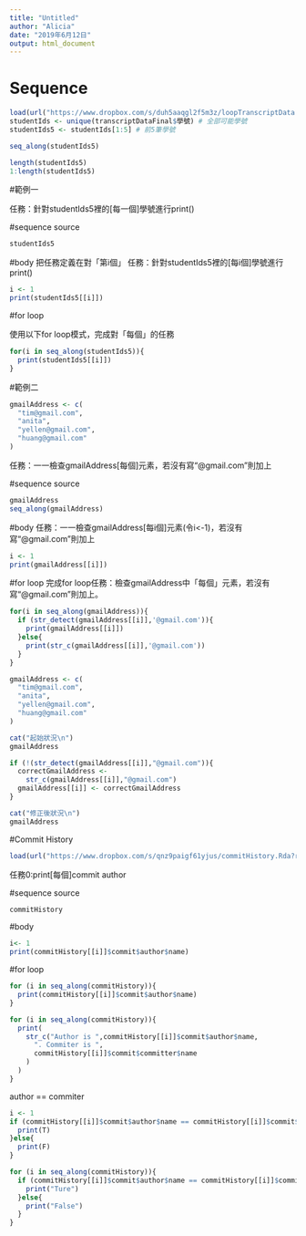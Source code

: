 ```yaml
---
title: "Untitled"
author: "Alicia"
date: "2019年6月12日"
output: html_document
---
```


# Sequence
```r
load(url("https://www.dropbox.com/s/duh5aaqgl2f5m3z/loopTranscriptData.Rda?raw=1"))
studentIds <- unique(transcriptDataFinal$學號) # 全部可能學號
studentIds5 <- studentIds[1:5] # 前5筆學號
```

```r
seq_along(studentIds5)
```


```r
length(studentIds5)
1:length(studentIds5)
```



#範例一

任務：針對studentIds5裡的[每一個]學號進行print()

#sequence source
```r
studentIds5
```

#body
把任務定義在對「第i個」
任務：針對studentIds5裡的[每i個]學號進行print()
```r
i <- 1
print(studentIds5[[i]])
```

#for loop

使用以下for loop模式，完成對「每個」的任務

```r
for(i in seq_along(studentIds5)){
  print(studentIds5[[i]])
}
```


#範例二

```r
gmailAddress <- c(
  "tim@gmail.com",
  "anita",
  "yellen@gmail.com",
  "huang@gmail.com"
)
```

任務：一一檢查gmailAddress[每個]元素，若沒有寫“@gmail.com”則加上

#sequence source
```r
gmailAddress
seq_along(gmailAddress)
```


#body
任務：一一檢查gmailAddress[每i個]元素(令i<-1)，若沒有寫“@gmail.com”則加上
```r
i <- 1
print(gmailAddress[[i]])
```


#for loop
完成for loop任務：檢查gmailAddress中「每個」元素，若沒有寫“@gmail.com”則加上。
```r
for(i in seq_along(gmailAddress)){
  if (str_detect(gmailAddress[[i]],'@gmail.com')){
    print(gmailAddress[[i]])
  }else{
    print(str_c(gmailAddress[[i]],'@gmail.com'))
  }
}
```


```r
gmailAddress <- c(
  "tim@gmail.com",
  "anita",
  "yellen@gmail.com",
  "huang@gmail.com"
)

cat("起始狀況\n")
gmailAddress

if (!(str_detect(gmailAddress[[i]],"@gmail.com")){
  correctGmailAddress <-
    str_c(gmailAddress[[i]],"@gmail.com")
  gmailAddress[[i]] <- correctGmailAddress
}

cat("修正後狀況\n")
gmailAddress
```



#Commit History
```r
load(url("https://www.dropbox.com/s/qnz9paigf61yjus/commitHistory.Rda?raw=1"))
```

任務0:print[每個]commit author

#sequence source
```r
commitHistory
```

#body
```r
i<- 1
print(commitHistory[[i]]$commit$author$name)
```

#for loop
```r
for (i in seq_along(commitHistory)){
  print(commitHistory[[i]]$commit$author$name)
}
```

```r
for (i in seq_along(commitHistory)){
  print(
    str_c("Author is ",commitHistory[[i]]$commit$author$name,
      ". Commiter is ",
      commitHistory[[i]]$commit$committer$name
    )
  )
}
```


author == commiter
```r
i <- 1
if (commitHistory[[i]]$commit$author$name == commitHistory[[i]]$commit$committer$name){
  print(T)
}else{
  print(F)
}
```


```r
for (i in seq_along(commitHistory)){
  if (commitHistory[[i]]$commit$author$name == commitHistory[[i]]$commit$committer$name){
    print("Ture")
  }else{
    print("False")
  }
}
```

